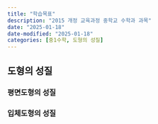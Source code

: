 ```yaml
---
title: "학습목표"
description: "2015 개정 교육과정 중학교 수학과 과목"
date: "2025-01-18"
date-modified: "2025-01-18"
categories: [중1수학, 도형의 성질]
---
```


## 도형의 성질

### 평면도형의 성질

### 입체도형의 성질
